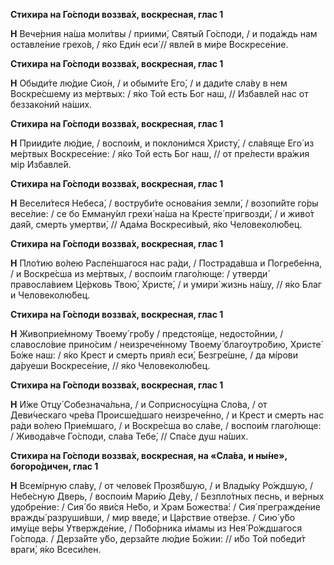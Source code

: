 **Стихира на Го́споди воззва́х, воскресная, глас 1**

**Н** Вече́рния на́ша моли́твы / приими́, Святы́й Го́споди, / и пода́ждь нам оставле́ние грехо́в, / я́ко Еди́н еси́ // явле́й в ми́ре Воскресе́ние.

**Стихира на Го́споди воззва́х, воскресная, глас 1**

**Н** Обыди́те лю́дие Сио́н, / и обыми́те Его́, / и дади́те сла́ву в нем Воскре́сшему из ме́ртвых: / я́ко Той есть Бог наш, // Избавле́й нас от беззако́ний на́ших.

**Стихира на Го́споди воззва́х, воскресная, глас 1**

**Н** Прииди́те лю́дие, / воспои́м, и поклони́мся Христу́, / сла́вяще Его́ из ме́ртвых Воскресе́ние: / я́ко Той есть Бог наш, // от пре́лести вра́жия мiр Избавле́й.

**Стихира на Го́споди воззва́х, воскресная, глас 1**

**Н** Весели́теся Небеса́, / воструби́те основа́ния земли́, / возопи́йте го́ры весе́лие: / се бо Емману́ил грехи́ на́ша на Кресте́ пригвозди́, / и живо́т дая́й, смерть умертви́, // Ада́ма Воскреси́вый, я́ко Человеколю́бец.

**Стихира на Го́споди воззва́х, воскресная, глас 1**

**Н** Пло́тию во́лею Распе́ншагося нас ра́ди, / Пострада́вша и Погребе́нна, / и Воскре́сша из ме́ртвых, / воспои́м глаго́люще: / утверди́ правосла́вием Це́рковь Твою́, Христе́, / и умири́ жизнь на́шу, // я́ко Благ и Человеколю́бец.

**Стихира на Го́споди воззва́х, воскресная, глас 1**

**Н** Живоприе́мному Твоему́ гро́бу / предстоя́ще, недосто́йнии, / славосло́вие прино́сим / неизрече́нному Твоему́ благоутро́бию, Христе́ Бо́же наш: / я́ко Крест и смерть прия́л еси́, Безгре́шне, / да мíрови да́руеши Воскресе́ние, // я́ко Человеколю́бец.

**Стихира на Го́споди воззва́х, воскресная, глас 1**

**Н** И́же Отцу́ Собезнача́льна, / и Соприсносу́щна Сло́ва, / от Деви́ческаго чре́ва Происше́дшаго неизрече́нно, / и Крест и смерть нас ра́ди во́лею Прие́мшаго, / и Воскре́сша во сла́ве, / воспои́м глаго́люще: / Живода́вче Го́споди, сла́ва Тебе́, // Спа́се душ на́ших.

**Стихира на Го́споди воззва́х, воскресная, на «Сла́ва, и ны́не», богоро́дичен, глас 1**

**Н** Всемíрную сла́ву, / от челове́к Прозя́бшую, / и Влады́ку Ро́ждшую, / Небе́сную Дверь, / воспои́м Мари́ю Де́ву, / Безпло́тных песнь, и ве́рных удобре́ние: / Сия́ бо яви́ся Не́бо, и Храм Божества́: / Сия́ прегражде́ние вражды́ разруши́вши, / мир введе́, и Ца́рствие отве́рзе. / Сию́ у́бо иму́ще ве́ры Утвержде́ние, / Побо́рника и́мамы из Нея́ Ро́ждшагося Го́спода. / Дерза́йте у́бо, дерза́йте лю́дие Бо́жии: // и́бо Той победи́т враги́, я́ко Всеси́лен.
